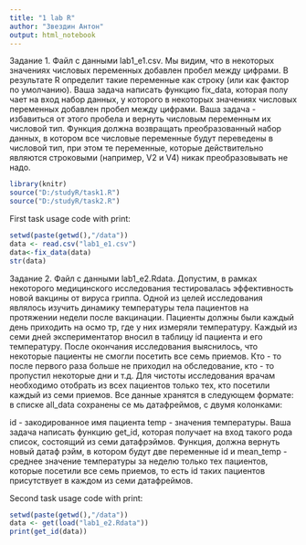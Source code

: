 ```yaml
---
title: "1 lab R"
author: "Звездин Антон"
output: html_notebook
---
```


Задание 1.
Файл с данными lab1_e1.csv. Мы видим, что в некоторых значениях числовых переменных добавлен пробел между цифрами. В результате R
определит такие переменные как строку (или как фактор по умолчанию). Ваша задача написать функцию fix_data, которая полу чает на вход
набор данных, у которого в некоторых значениях числовых переменных добавлен пробел между цифрами. Ваша задача - избавиться от этого
пробела и вернуть числовым переменным их числовой тип. Функция должна возвращать преобразованный набор данных, в котором все числовые
переменные будут переведены в числовой тип, при этом те переменные, которые действительно являются строковыми (например, V2 и V4) никак
преобразовывать не надо.



```r
library(knitr)
source("D:/studyR/task1.R")
source("D:/studyR/task2.R")
```

First task usage code with print:
```r
setwd(paste(getwd(),"/data"))
data <- read.csv("lab1_e1.csv")
data<-fix_data(data)
str(data)
```


Задание 2.
Файл с данными lab1_e2.Rdata. Допустим, в рамках некоторого медицинского исследования тестировалась эффективность новой вакцины от
вируса гриппа. Одной из целей исследования являлось изучить динамику температуры тела пациентов на протяжении недели после вакцинации.
Пациенты должны были каждый день приходить на осмо тр, где у них измеряли температуру. Каждый из семи дней экспериментатор вносил в
таблицу id пациента и его температуру. После окончания исследования выяснилось, что некоторые пациенты не смогли посетить все семь
приемов. Кто - то после первого раза больше не приходил на обследование, кто - то пропустил некоторые дни и т.д. Для чистоты
исследования врачам необходимо отобрать из всех пациентов только тех, кто посетили каждый из семи приемов. Все данные хранятся в
следующем формате: в списке all_data сохранены се мь датафреймов, с двумя колонками:

id - закодированное имя пациента
temp - значения температуры.
Ваша задача написать функцию get_id, которая получает на вход такого рода список, состоящий из семи датафрэймов. Функция, должна вернуть
новый датаф рэйм, в котором будут две переменные id и mean_temp - среднее значение температуры за неделю только тех пациентов, которые
посетили все семь приемов, то есть id таких пациентов присутствует в каждом из семи датафреймов.


Second task usage code with print:
```r
setwd(paste(getwd(),"/data"))
data <- get(load("lab1_e2.Rdata"))
print(get_id(data))
```



